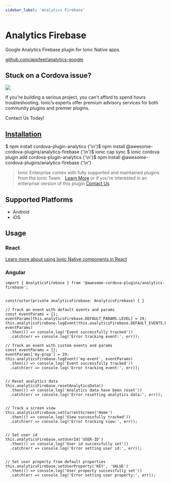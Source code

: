 ```yaml
---
sidebar_label: 'Analytics Firebase'
---
```



# Analytics Firebase

Google Analytics Firebase plugin for Ionic Native apps.

<p>
  <a href="https://github.com/appfeel/analytics-google" target="_blank" rel="noopener" className="git-link">github.com/appfeel/analytics-google</a>
</p>

<h2>Stuck on a Cordova issue?</h2>
<DocsCard
  className="cordova-ee-card"
  header="Don't waste precious time on plugin issues."
  href="https://ionicframework.com/sales?product_of_interest=Ionic%20Native"
>
  <div>
    <img src="/docs/icons/native-cordova-bot.png" className="cordova-ee-img" />
    <p>If you're building a serious project, you can't afford to spend hours troubleshooting. Ionic’s experts offer premium advisory services for both community plugins and premier plugins.</p>
    <DocsButton className="native-ee-detail">Contact Us Today!</DocsButton>
  </div>
</DocsCard>

<h2 id="installation">
  <a href="#installation">Installation</a>
</h2>
<Tabs
  groupId="runtime"
  defaultValue="Capacitor"
  values={[
    { value: 'Capacitor', label: 'Capacitor' },
    { value: 'Cordova', label: 'Cordova' },
    { value: 'Enterprise', label: 'Enterprise' },
  ]}
>
  <TabItem value="Capacitor">
    <CodeBlock className="language-shell">
      $ npm install cordova-plugin-analytics {'\n'}$ npm install @awesome-cordova-plugins/analytics-firebase {'\n'}$
      ionic cap sync
    </CodeBlock>
  </TabItem>
  <TabItem value="Cordova">
    <CodeBlock className="language-shell">
      $ ionic cordova plugin add cordova-plugin-analytics {'\n'}$ npm install
      @awesome-cordova-plugins/analytics-firebase {'\n'}
    </CodeBlock>
  </TabItem>
  <TabItem value="Enterprise">
    <blockquote>
      Ionic Enterprise comes with fully supported and maintained plugins from the Ionic Team. &nbsp;
      <a className="btn" href="https://ionic.io/docs/premier-plugins">Learn More</a> or if you're interested in an enterprise version of this plugin <a className="btn" href="https://ionicframework.com/sales?product_of_interest=Ionic%20Enterprise%20Engine">Contact Us</a>
    </blockquote>
  </TabItem>
</Tabs>

## Supported Platforms

- Android
- iOS

## Usage

### React

[Learn more about using Ionic Native components in React](../native-community.mdx#react)

### Angular

```tsx
import { AnalyticsFirebase } from '@awesome-cordova-plugins/analytics-firebase';


constructor(private analyticsFirebase: AnalyticsFirebase) { }

// Track an event with default events and params
const eventParams = {};
eventParams[this.analyticsFirebase.DEFAULT_PARAMS.LEVEL] = 29;
this.analyticsFirebase.logEvent(this.analyticsFirebase.DEFAULT_EVENTS.LEVEL_UP, eventParams)
  .then(() => console.log('Event successfully tracked'))
  .catch(err => console.log('Error tracking event:', err));

// Track an event with custom events and params
const eventParams = {};
eventParams['my-prop'] = 29;
this.analyticsFirebase.logEvent('my-event', eventParams)
  .then(() => console.log('Event successfully tracked'))
  .catch(err => console.log('Error tracking event:', err));


// Reset analytics data
this.analyticsFirebase.resetAnalyticsData()
  .then(() => console.log('Analytics data have been reset'))
  .catch(err => console.log('Error resetting analytics data:', err));


// Track a screen view
this.analyticsFirebase.setCurrentScreen('Home')
  .then(() => console.log('View successfully tracked'))
  .catch(err => console.log('Error tracking view:', err));


// Set user id
this.analyticsFirebase.setUserId('USER-ID')
  .then(() => console.log('User id successfully set'))
  .catch(err => console.log('Error setting user id:', err));


// Set user property from default properties
this.analyticsFirebase.setUserProperty('KEY', 'VALUE')
  .then(() => console.log('User property successfully set'))
  .catch(err => console.log('Error setting user property:', err));

```

